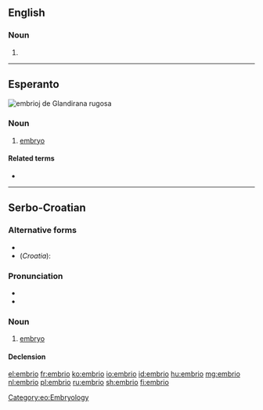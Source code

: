 {{also|embrió}}
==English==

===Noun===
{{en-noun}}

# {{archaic form of|embryo|lang=en}}

----

==Esperanto==
[[Image:Wrinkledfrog embryos.jpg|thumb|embrioj de ''Glandirana rugosa'']]
{{wikipedia|lang=eo}}

===Noun===
{{eo-head}}
# [[embryo]]

====Related terms====
* {{l|eo|embriologio|gloss=[[embryology]]}}

[[Category:eo:Embryology]]

----

==Serbo-Croatian==

===Alternative forms===
* {{l|sh|ȅmbriōn}}
* (''Croatia''): {{l|sh|ȅmbrij}}

===Pronunciation===
* {{IPA|/êmbrio/|lang=sh}}
* {{hyphenation|em|bri|o|lang=sh}}

===Noun===
{{sh-noun|g=m|head=ȅmbrio|r|ембрио|е̏мбрио}}

# [[embryo]]

====Declension====
{{sh-decl-noun
|embrio|embriji
|embrija|embrija
|embriju|embrijima
|embrio|embrije
|embrio|embriji
|embriju|embrijima
|embrijem|embrijima
}}

[[el:embrio]]
[[fr:embrio]]
[[ko:embrio]]
[[io:embrio]]
[[id:embrio]]
[[hu:embrio]]
[[mg:embrio]]
[[nl:embrio]]
[[pl:embrio]]
[[ru:embrio]]
[[sh:embrio]]
[[fi:embrio]]